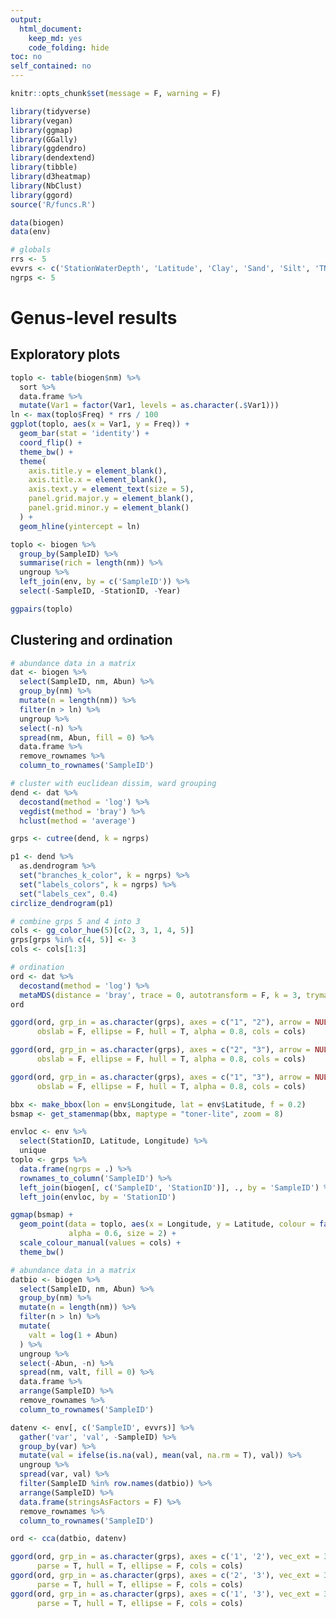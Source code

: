 ```yaml
---
output:
  html_document:
    keep_md: yes
    code_folding: hide
toc: no
self_contained: no
---
```

```r
knitr::opts_chunk$set(message = F, warning = F)

library(tidyverse)
library(vegan)
library(ggmap)
library(GGally)
library(ggdendro)
library(dendextend)
library(tibble)
library(d3heatmap)
library(NbClust)
library(ggord)
source('R/funcs.R')

data(biogen)
data(env)

# globals
rrs <- 5
evvrs <- c('StationWaterDepth', 'Latitude', 'Clay', 'Sand', 'Silt', 'TN', 'TOC')
ngrps <- 5
```

# Genus-level results

## Exploratory plots

```r
toplo <- table(biogen$nm) %>% 
  sort %>% 
  data.frame %>%
  mutate(Var1 = factor(Var1, levels = as.character(.$Var1)))
ln <- max(toplo$Freq) * rrs / 100
ggplot(toplo, aes(x = Var1, y = Freq)) +
  geom_bar(stat = 'identity') + 
  coord_flip() + 
  theme_bw() +
  theme(
    axis.title.y = element_blank(), 
    axis.title.x = element_blank(), 
    axis.text.y = element_text(size = 5), 
    panel.grid.major.y = element_blank(), 
    panel.grid.minor.y = element_blank()
  ) + 
  geom_hline(yintercept = ln)
```

```r

toplo <- biogen %>% 
  group_by(SampleID) %>% 
  summarise(rich = length(nm)) %>% 
  ungroup %>% 
  left_join(env, by = c('SampleID')) %>% 
  select(-SampleID, -StationID, -Year)

ggpairs(toplo)

```

## Clustering and ordination

```r
# abundance data in a matrix
dat <- biogen %>% 
  select(SampleID, nm, Abun) %>% 
  group_by(nm) %>% 
  mutate(n = length(nm)) %>% 
  filter(n > ln) %>% 
  ungroup %>% 
  select(-n) %>% 
  spread(nm, Abun, fill = 0) %>% 
  data.frame %>% 
  remove_rownames %>% 
  column_to_rownames('SampleID')

# cluster with euclidean dissim, ward grouping
dend <- dat %>% 
  decostand(method = 'log') %>% 
  vegdist(method = 'bray') %>% 
  hclust(method = 'average')

grps <- cutree(dend, k = ngrps)

p1 <- dend %>% 
  as.dendrogram %>% 
  set("branches_k_color", k = ngrps) %>%
  set("labels_colors", k = ngrps) %>%
  set("labels_cex", 0.4) 
circlize_dendrogram(p1) 
```

```r
# combine grps 5 and 4 into 3
cols <- gg_color_hue(5)[c(2, 3, 1, 4, 5)]
grps[grps %in% c(4, 5)] <- 3
cols <- cols[1:3]

# ordination
ord <- dat %>% 
  decostand(method = 'log') %>% 
  metaMDS(distance = 'bray', trace = 0, autotransform = F, k = 3, trymax = 200)
ord

ggord(ord, grp_in = as.character(grps), axes = c("1", "2"), arrow = NULL, txt = NULL, size = 4, 
      obslab = F, ellipse = F, hull = T, alpha = 0.8, cols = cols)

ggord(ord, grp_in = as.character(grps), axes = c("2", "3"), arrow = NULL, txt = NULL, size = 4, 
      obslab = F, ellipse = F, hull = T, alpha = 0.8, cols = cols)

ggord(ord, grp_in = as.character(grps), axes = c("1", "3"), arrow = NULL, txt = NULL, size = 4, 
      obslab = F, ellipse = F, hull = T, alpha = 0.8, cols = cols)
```

```r
bbx <- make_bbox(lon = env$Longitude, lat = env$Latitude, f = 0.2)
bsmap <- get_stamenmap(bbx, maptype = "toner-lite", zoom = 8)

envloc <- env %>% 
  select(StationID, Latitude, Longitude) %>% 
  unique
toplo <- grps %>% 
  data.frame(ngrps = .) %>% 
  rownames_to_column('SampleID') %>% 
  left_join(biogen[, c('SampleID', 'StationID')], ., by = 'SampleID') %>% 
  left_join(envloc, by = 'StationID')

ggmap(bsmap) +   
  geom_point(data = toplo, aes(x = Longitude, y = Latitude, colour = factor(ngrps)), 
             alpha = 0.6, size = 2) + 
  scale_colour_manual(values = cols) +
  theme_bw()
```

```r
# abundance data in a matrix
datbio <- biogen %>% 
  select(SampleID, nm, Abun) %>% 
  group_by(nm) %>% 
  mutate(n = length(nm)) %>% 
  filter(n > ln) %>% 
  mutate(
    valt = log(1 + Abun)
  ) %>% 
  ungroup %>% 
  select(-Abun, -n) %>% 
  spread(nm, valt, fill = 0) %>% 
  data.frame %>% 
  arrange(SampleID) %>% 
  remove_rownames %>% 
  column_to_rownames('SampleID')

datenv <- env[, c('SampleID', evvrs)] %>%
  gather('var', 'val', -SampleID) %>% 
  group_by(var) %>% 
  mutate(val = ifelse(is.na(val), mean(val, na.rm = T), val)) %>% 
  ungroup %>% 
  spread(var, val) %>% 
  filter(SampleID %in% row.names(datbio)) %>% 
  arrange(SampleID) %>% 
  data.frame(stringsAsFactors = F) %>% 
  remove_rownames %>% 
  column_to_rownames('SampleID')

ord <- cca(datbio, datenv)

ggord(ord, grp_in = as.character(grps), axes = c('1', '2'), vec_ext = 3, ptslab = T, 
      parse = T, hull = T, ellipse = F, cols = cols)
ggord(ord, grp_in = as.character(grps), axes = c('2', '3'), vec_ext = 3, ptslab = T, 
      parse = T, hull = T, ellipse = F, cols = cols)
ggord(ord, grp_in = as.character(grps), axes = c('1', '3'), vec_ext = 3, ptslab = T, 
      parse = T, hull = T, ellipse = F, cols = cols)
```
